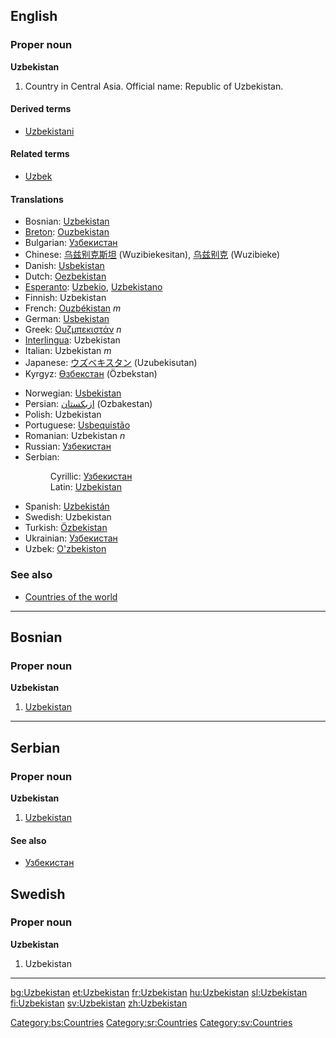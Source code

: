 ==English==

===Proper noun===
'''Uzbekistan'''

#Country in Central Asia. Official name: Republic of Uzbekistan.

====Derived terms====
*[[Uzbekistani]]

====Related terms====
*[[Uzbek]]

====Translations====
{{top}}
*Bosnian: [[Uzbekistan#Bosnian|Uzbekistan]] {{m}}
*[[Breton]]: [[Ouzbekistan]]
*Bulgarian: [[Узбекистан]]
*Chinese: [[乌兹别克斯坦]] (Wuzibiekesitan), [[乌兹别克]] (Wuzibieke)
*Danish: [[Usbekistan]]
*Dutch: [[Oezbekistan]]
*[[Esperanto]]: [[Uzbekio]], [[Uzbekistano]]
*Finnish: Uzbekistan
*French: [[Ouzbékistan]] ''m''
*German: [[Usbekistan]]
*Greek: [[Ουζμπεκιστάν]] ''n''
*[[Interlingua]]: Uzbekistan
*Italian: Uzbekistan ''m''
*Japanese: [[ウズベキスタン]] (Uzubekisutan)
*Kyrgyz: [[Өзбекстан]] (Özbekstan)
{{mid}}
*Norwegian: [[Usbekistan]]
*Persian: [[ازبكستان]] (Ozbakestan)
*Polish: Uzbekistan
*Portuguese: [[Usbequistão]]
*Romanian: Uzbekistan ''n''
*Russian: [[Узбекистан]]
*Serbian:
*:Cyrillic: [[Узбекистан#Serbian|Узбекистан]] {{m}}
*:Latin: [[Uzbekistan#Serbian|Uzbekistan]] {{m}}
*Spanish: [[Uzbekistán]]
*Swedish: Uzbekistan
*Turkish: [[Özbekistan]]
*Ukrainian: [[Узбекистан]]
*Uzbek: [[O'zbekiston]]
{{bottom}}

===See also===
*[[Countries of the world]]

----

==Bosnian==
===Proper noun===
'''Uzbekistan''' {{m}}
#[[Uzbekistan#English|Uzbekistan]]
[[Category:bs:Countries]]

----

==Serbian==
===Proper noun===
'''Uzbekistan''' {{m}}
#[[Uzbekistan#English|Uzbekistan]]
====See also====
*[[Узбекистан#Serbian|Узбекистан]]
[[Category:sr:Countries]]

==Swedish==
===Proper noun===
'''Uzbekistan'''
#Uzbekistan
[[Category:sv:Countries]]

----
[[bg:Uzbekistan]]
[[et:Uzbekistan]]
[[fr:Uzbekistan]]
[[hu:Uzbekistan]]
[[sl:Uzbekistan]]
[[fi:Uzbekistan]]
[[sv:Uzbekistan]]
[[zh:Uzbekistan]]